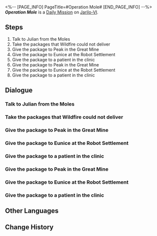 <%-- [PAGE_INFO]
PageTitle=#Operation Mole#
[END_PAGE_INFO] --%>
{{Stub|Dialogue.}}
{{Mission Infobox
|id            = 3011014
|title         = 
|image         = <!--Mission Operation Mole.png-->
|type          = Daily
|event_name    = 
|chapter       = 
|requirements  = {{subst:void|<!--Unknown: {"Type":"Manual"}-->}}
|summary       = <!--official mission summary from Fate's Atlas-->
|characters    = Trailblazer
|startLocation = [[Jarilo-VI]] - [[Boulder Town]]
|world         = Jarilo-VI
|area          = Boulder Town
|prev          = 
|next          = 
|rewards       = Credit*5,000
}}
'''''Operation Mole''''' is a [[Daily Mission]] on [[Jarilo-VI]].

==Steps==
# Talk to Julian from the Moles
# Take the packages that Wildfire could not deliver
# Give the package to Peak in the Great Mine
# Give the package to Eunice at the Robot Settlement
# Give the package to a patient in the clinic
# Give the package to Peak in the Great Mine
# Give the package to Eunice at the Robot Settlement
# Give the package to a patient in the clinic

<!--
==Gameplay Notes==

--><!--
==Trial Character==

-->
==Dialogue==
{{Stub Dialogue}}

===Talk to Julian from the Moles===
{{Mission Description|type=daily|location=Boulder Town|Julian from the Moles seems to be looking for helpers.<br />As an honorary member of the Moles, you have a duty to report to him, the second-in-command!}}
{{Dialogue Start}}
:{{tx}}
{{Dialogue End}}

===Take the packages that Wildfire could not deliver===
{{Mission Description|type=daily|location=Boulder Town|update|For the Moles' Reinvigoration Plan, Julian plans to keep secretly delivering the packages Wildfire had left behind.<br />Head to where Wildfire stores the packages to assess the situation.}}
{{Dialogue Start}}
:{{tx}}
{{Dialogue End}}

===Give the package to Peak in the Great Mine===
{{Mission Description|type=daily|location=Great Mine|update|For the Moles' Reinvigoration Plan, Julian plans to keep secretly delivering the packages Wildfire had left behind.<br />This package should be sent to Peak the miner. Find him in the Great Mine.}}
{{Dialogue Start}}
:{{tx}}
{{Dialogue End}}

===Give the package to Eunice at the Robot Settlement===
{{Mission Description|type=daily|location=Robot Settlement|update|For the Moles' Reinvigoration Plan, Julian plans to keep secretly delivering the packages Wildfire had left behind.<br />This package should be sent to Eunice the rapper. Find her in the Robot Settlement.}}
{{Dialogue Start}}
:{{tx}}
{{Dialogue End}}

===Give the package to a patient in the clinic===
{{Mission Description|type=daily|location=Natasha's Clinic|update|For the Moles' Reinvigoration Plan, Julian plans to keep secretly delivering the packages Wildfire had left behind.<br />The name on this package is illegible. Maybe it's a patient in Natasha's clinic?}}
{{Dialogue Start}}
:{{tx}}
{{Dialogue End}}

===Give the package to Peak in the Great Mine===
{{Mission Description|type=daily|location=Great Mine|update|For the Moles' Reinvigoration Plan, Julian plans to keep secretly delivering the packages Wildfire had left behind.<br />This package should be sent to Peak the miner. Find him in the Great Mine.}}
{{Dialogue Start}}
:{{tx}}
{{Dialogue End}}

===Give the package to Eunice at the Robot Settlement===
{{Mission Description|type=daily|location=Robot Settlement|update|For the Moles' Reinvigoration Plan, Julian plans to keep secretly delivering the packages Wildfire had left behind.<br />This package should be sent to Eunice the rapper. Find her in the Robot Settlement.}}
{{Dialogue Start}}
:{{tx}}
{{Dialogue End}}

===Give the package to a patient in the clinic===
{{Mission Description|type=daily|location=Natasha's Clinic|update|For the Moles' Reinvigoration Plan, Julian plans to keep secretly delivering the packages Wildfire had left behind.<br />The name on this package is illegible. Maybe it's a patient in Natasha's clinic?}}
{{Dialogue Start}}
:{{tx}}
{{Dialogue End}}

==Other Languages==
{{Other Languages
|en   = Operation Mole
|zhs  = 鼹鼠行动
|zht  = 鼴鼠行動
|ja   = モグラ計画
|ko   = 두더지 행동
|es   = Operación topo
|fr   = Opération Taupe
|ru   = Операция «Кроты»
|th   = ปฏิบัติการตัวตุ่น
|vi   = Chuột Chũi Hành Động
|de   = Operation Maulwurf
|id   = Operasi The Moles
|pt   = Operação Toupeira
}}

==Change History==
{{Change History|1.0}}

